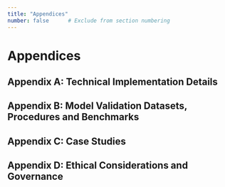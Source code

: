 ```yaml
---
title: "Appendices" 
number: false      # Exclude from section numbering
---
```

# Appendices {#sec-appendices .unnumbered}

## Appendix A: Technical Implementation Details {#sec-appendix-technical .unnumbered}

<!-- [ ] Provide detailed documentation of software implementation, including data structures, algorithms, and optimization techniques -->
<!-- [ ] Complete technical documentation --> 
<!-- [ ] API specifications and code samples --> 
<!-- [ ] Performance benchmarks and optimization details -->
<!-- [ ] Complete technical documentation with API specifications and code samples -->






## Appendix B: Model Validation Datasets, Procedures and Benchmarks {#sec-appendix-validation .unnumbered}
<!-- Validation Datasets and Benchmarks -->
<!-- [ ] Comprehensively describe validation protocols, including expert review processes, formal verification methods, and empirical testing -->
<!-- [ ] Expert annotation protocols --> 
<!-- [ ] Benchmark dataset construction methodology --> 
<!-- [ ] Inter-annotator agreement analysis -->
<!-- [ ] Expert annotation protocols and benchmark dataset construction methodology -->



## Appendix C: Case Studies {#sec-appendix-case-studies .unnumbered}

<!-- [ ] Include additional case studies demonstrating application of the system to specific AI governance questions -->

<!-- [ ] Additional worldview comparisons --> 
<!-- [ ] Detailed policy evaluation results --> 
<!-- [ ] Sensitivity analysis documentation -->




## Appendix D: Ethical Considerations and Governance {#sec-appendix-ethical .unnumbered}

<!-- [ ] Analyze ethical dimensions of formal risk modeling, including potential misuses, responsibility considerations, and normative implications -->


<!-- [ ] Potential misuse analysis and mitigation strategies --> 
<!-- [ ] Democratic participation and inclusivity considerations --> 
<!-- [ ] Responsibility frameworks for model-informed decisions -->
<!-- [ ] Potential misuse analysis, democratic participation considerations, and responsibility frameworks -->
<!-- [ ] Additional worldview comparisons and detailed policy evaluation results -->








<!-- ## Affidavit -->
















